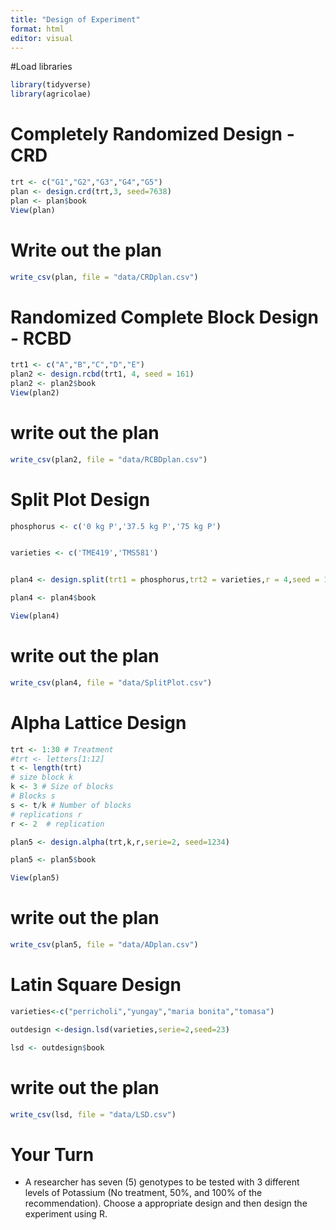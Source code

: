 ```yaml
---
title: "Design of Experiment"
format: html
editor: visual
---
```


#Load libraries

```r
library(tidyverse)
library(agricolae)
```

# Completely Randomized Design - CRD

```r
trt <- c("G1","G2","G3","G4","G5")
plan <- design.crd(trt,3, seed=7638)
plan <- plan$book
View(plan)
```

# Write out the plan
```r
write_csv(plan, file = "data/CRDplan.csv")

```

# Randomized Complete Block Design - RCBD

```r
trt1 <- c("A","B","C","D","E")
plan2 <- design.rcbd(trt1, 4, seed = 161)
plan2 <- plan2$book
View(plan2)
```

# write out the plan
```r
write_csv(plan2, file = "data/RCBDplan.csv")

```

# Split Plot Design
```r
phosphorus <- c('0 kg P','37.5 kg P','75 kg P')


varieties <- c('TME419','TMS581')


plan4 <- design.split(trt1 = phosphorus,trt2 = varieties,r = 4,seed = 123)

plan4 <- plan4$book

View(plan4)
```

# write out the plan
```r
write_csv(plan4, file = "data/SplitPlot.csv")

```

# Alpha Lattice Design

```r
trt <- 1:30 # Treatment
#trt <- letters[1:12] 
t <- length(trt)
# size block k
k <- 3 # Size of blocks
# Blocks s
s <- t/k # Number of blocks
# replications r
r <- 2  # replication

plan5 <- design.alpha(trt,k,r,serie=2, seed=1234)

plan5 <- plan5$book

View(plan5)
```

# write out the plan

```r
write_csv(plan5, file = "data/ADplan.csv")

```

# Latin Square Design

```r
varieties<-c("perricholi","yungay","maria bonita","tomasa")

outdesign <-design.lsd(varieties,serie=2,seed=23)

lsd <- outdesign$book
```


# write out the plan

```r
write_csv(lsd, file = "data/LSD.csv")

```

# Your Turn

- A researcher has seven (5) genotypes to be tested with 3 different levels of Potassium (No
treatment, 50%, and 100% of the recommendation). Choose a appropriate design and then design the experiment using R.

